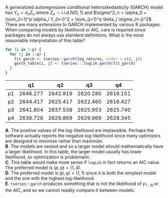 
A generalized autoregressive conditional heteroskedasticity (GARCH) model has $Y_n = \sigma_n Z_n$ where $Z_n\sim\mathrm{i.i.d. }N(0,1)$ and $\sigma^2_n = \alpha_0 + \sum_{i=1}^p \alpha_i Y_{n-i}^2 + \sum_{j=1}^q \beta_j \sigma_{n-j}^2$.
There are many extensions to GARCH implemented by various R packages.
When comparing models by likelihood or AIC, care is required since packages do not always use standard definitions.
What is the most reasonable interpretation of this table?
```r
for (i in 1:p) {
  for (j in 1:q) {
    fit_garch <- tseries::garch(log_returns, order = c(i, j))
    garch_table[i, j] <- tseries:::logLik.garch(fit_garch)
  }
}
```

|    |     q1   |     q2   |    q3    |   q4     |
| ---| -------- | -------- | -------- | -------- |
|p1  | 2646.277 | 2642.919 | 2620.280 | 2616.151 | 
|p2  | 2644.417 | 2625.417 | 2622.460 | 2616.427 | 
|p3  | 2641.804 | 2637.538 | 2625.953 | 2625.740 |
|p4  | 2639.728 | 2629.869 | 2629.969 | 2628.345 |

**A**. The positive values of the log-likelihood are implausible. Perhaps the software actually reports the negative log-likelihood since many optimizers are designed to minimize rather than maximize.\
**B**. The models are nested and so a larger model should mathematically have a larger likelihood. In this table, the larger model usually has lower likelihood, so optimization is problematic.\
**C**. This table would make more sense if `logLik` in fact returns an AIC value. The preferred model is $(p,q)=(1,4)$.\
**D**. The preferred model is $(p,q)=(1,1)$ since it is both the simplest model and the one with the highest log-likelihood.\
**E**. `tseries::garch` produces something that is not the likelihood of $y_{1:N}$ or the AIC, and so we cannot readily compare it between models.




